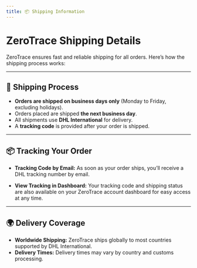 ```yaml
---
title: 📦 Shipping Information
---
```


# ZeroTrace Shipping Details

ZeroTrace ensures fast and reliable shipping for all orders. Here’s how the shipping process works:

---

## 🚚 Shipping Process

- **Orders are shipped on business days only** (Monday to Friday, excluding holidays).
- Orders placed are shipped **the next business day**.
- All shipments use **DHL International** for delivery.
- A **tracking code** is provided after your order is shipped.

---

## 📦 Tracking Your Order

- **Tracking Code by Email:**
As soon as your order ships, you’ll receive a DHL tracking number by email.

- **View Tracking in Dashboard:**
Your tracking code and shipping status are also available on your ZeroTrace account dashboard for easy access at any time.

---

## 🌍 Delivery Coverage

- **Worldwide Shipping:**
ZeroTrace ships globally to most countries supported by DHL International.
- **Delivery Times:**
Delivery times may vary by country and customs processing.